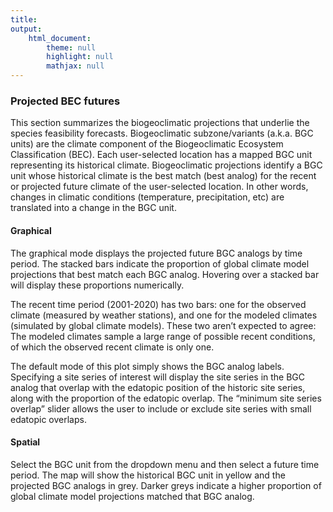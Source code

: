 ```yaml
---
title: 
output: 
    html_document:
        theme: null
        highlight: null
        mathjax: null
---
```


### Projected BEC futures

This section summarizes the biogeoclimatic projections that underlie the species feasibility forecasts. Biogeoclimatic subzone/variants (a.k.a. BGC units) are the climate component of the Biogeoclimatic Ecosystem Classification (BEC). Each user-selected location has a mapped BGC unit representing its historical climate. Biogeoclimatic projections identify a BGC unit whose historical climate is the best match (best analog) for the recent or projected future climate of the user-selected location. In other words, changes in climatic conditions (temperature, precipitation, etc) are translated into a change in the BGC unit.

#### Graphical

The graphical mode displays the projected future BGC analogs by time period. The stacked bars indicate the proportion of global climate model projections that best match each BGC analog. Hovering over a stacked bar will display these proportions numerically.

The recent time period (2001-2020) has two bars: one for the observed climate (measured by weather stations), and one for the modeled climates (simulated by global climate models). These two aren't expected to agree: The modeled climates sample a large range of possible recent conditions, of which the observed recent climate is only one.

The default mode of this plot simply shows the BGC analog labels. Specifying a site series of interest will display the site series in the BGC analog that overlap with the edatopic position of the historic site series, along with the proportion of the edatopic overlap. The "minimum site series overlap" slider allows the user to include or exclude site series with small edatopic overlaps.

#### Spatial

Select the BGC unit from the dropdown menu and then select a future time period. The map will show the historical BGC unit in yellow and the projected BGC analogs in grey. Darker greys indicate a higher proportion of global climate model projections matched that BGC analog.
